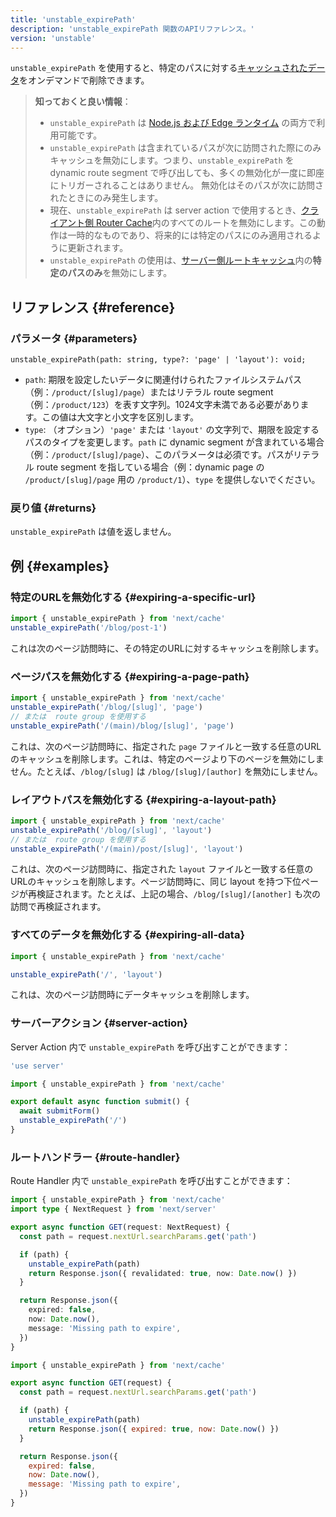 ```yaml
---
title: 'unstable_expirePath'
description: 'unstable_expirePath 関数のAPIリファレンス。'
version: 'unstable'
---
```


`unstable_expirePath` を使用すると、特定のパスに対する[キャッシュされたデータ](/docs/app/building-your-application/caching)をオンデマンドで削除できます。

> **知っておくと良い情報**：
>
> - `unstable_expirePath` は [Node.js および Edge ランタイム](/docs/app/building-your-application/rendering/edge-and-nodejs-runtimes) の両方で利用可能です。
> - `unstable_expirePath` は含まれているパスが次に訪問された際にのみキャッシュを無効にします。つまり、`unstable_expirePath` を dynamic route segment で呼び出しても、多くの無効化が一度に即座にトリガーされることはありません。 無効化はそのパスが次に訪問されたときにのみ発生します。
> - 現在、`unstable_expirePath` は server action で使用するとき、[クライアント側 Router Cache](/docs/app/building-your-application/caching#client-side-router-cache)内のすべてのルートを無効にします。この動作は一時的なものであり、将来的には特定のパスにのみ適用されるように更新されます。
> - `unstable_expirePath` の使用は、[サーバー側ルートキャッシュ](/docs/app/building-your-application/caching#full-route-cache)内の**特定のパスのみ**を無効にします。

## リファレンス {#reference}

### パラメータ {#parameters}

```tsx
unstable_expirePath(path: string, type?: 'page' | 'layout'): void;
```

- `path`: 期限を設定したいデータに関連付けられたファイルシステムパス（例：`/product/[slug]/page`）またはリテラル route segment（例：`/product/123`）を表す文字列。1024文字未満である必要があります。この値は大文字と小文字を区別します。
- `type`: （オプション）`'page'` または `'layout'` の文字列で、期限を設定するパスのタイプを変更します。`path` に dynamic segment が含まれている場合（例：`/product/[slug]/page`）、このパラメータは必須です。パスがリテラル route segment を指している場合（例：dynamic page の `/product/[slug]/page` 用の `/product/1`）、`type` を提供しないでください。

### 戻り値 {#returns}

`unstable_expirePath` は値を返しません。

## 例 {#examples}

### 特定のURLを無効化する {#expiring-a-specific-url}

```ts
import { unstable_expirePath } from 'next/cache'
unstable_expirePath('/blog/post-1')
```

これは次のページ訪問時に、その特定のURLに対するキャッシュを削除します。

### ページパスを無効化する {#expiring-a-page-path}

```ts
import { unstable_expirePath } from 'next/cache'
unstable_expirePath('/blog/[slug]', 'page')
// または  route group を使用する
unstable_expirePath('/(main)/blog/[slug]', 'page')
```

これは、次のページ訪問時に、指定された `page` ファイルと一致する任意のURLのキャッシュを削除します。これは、特定のページより下のページを無効にしません。たとえば、`/blog/[slug]` は `/blog/[slug]/[author]` を無効にしません。

### レイアウトパスを無効化する {#expiring-a-layout-path}

```ts
import { unstable_expirePath } from 'next/cache'
unstable_expirePath('/blog/[slug]', 'layout')
// または  route group を使用する
unstable_expirePath('/(main)/post/[slug]', 'layout')
```

これは、次のページ訪問時に、指定された `layout` ファイルと一致する任意のURLのキャッシュを削除します。ページ訪問時に、同じ layout を持つ下位ページが再検証されます。たとえば、上記の場合、`/blog/[slug]/[another]` も次の訪問で再検証されます。

### すべてのデータを無効化する {#expiring-all-data}

```ts
import { unstable_expirePath } from 'next/cache'

unstable_expirePath('/', 'layout')
```

これは、次のページ訪問時にデータキャッシュを削除します。

### サーバーアクション {#server-action}

Server Action 内で `unstable_expirePath` を呼び出すことができます：

<Tabs>
<TabItem value="ts" label="TypeScript">

```ts title="app/actions.ts" switcher
'use server'

import { unstable_expirePath } from 'next/cache'

export default async function submit() {
  await submitForm()
  unstable_expirePath('/')
}
```

</TabItem>
</Tabs>

### ルートハンドラー {#route-handler}

Route Handler 内で `unstable_expirePath` を呼び出すことができます：

<Tabs>
<TabItem value="ts" label="TypeScript">

```ts title="app/api/expire/route.ts" switcher
import { unstable_expirePath } from 'next/cache'
import type { NextRequest } from 'next/server'

export async function GET(request: NextRequest) {
  const path = request.nextUrl.searchParams.get('path')

  if (path) {
    unstable_expirePath(path)
    return Response.json({ revalidated: true, now: Date.now() })
  }

  return Response.json({
    expired: false,
    now: Date.now(),
    message: 'Missing path to expire',
  })
}
```

</TabItem>
<TabItem value="js" label="JavaScript">

```js title="app/api/expire/route.js" switcher
import { unstable_expirePath } from 'next/cache'

export async function GET(request) {
  const path = request.nextUrl.searchParams.get('path')

  if (path) {
    unstable_expirePath(path)
    return Response.json({ expired: true, now: Date.now() })
  }

  return Response.json({
    expired: false,
    now: Date.now(),
    message: 'Missing path to expire',
  })
}
```

</TabItem>
</Tabs>
